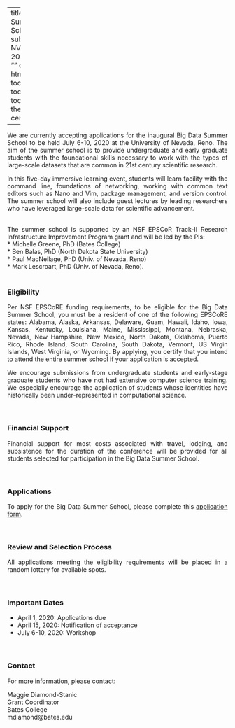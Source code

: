 <script>
   $(document).ready(function() {
     $head = $('#header');
     $head.prepend('<img src=\"logo.jpg\" style=\"float: right;width: 200px;\"/>')
   });
</script>

---
title: "Big Data Summer School"
subtitle: "Reno, NV  July 6-10, 2020"
author: ""
output: 
  html_document:
      toc: true
      toc_depth: 3
      toc_float: true
      theme: cerulean

---

<div style="text-align: justify">
We are currently accepting applications for the inaugural Big Data Summer School to be held  July 6-10, 2020 at the University of Nevada, Reno. The aim of the summer school is to provide undergraduate and early graduate students with the foundational skills necessary to work with the types of large-scale datasets that are common in 21st century scientific research. 

In this five-day immersive learning event, students will learn facility with the command line, foundations of networking, working with common text editors such as Nano and Vim, package management, and version control. The summer school will also include guest lectures by leading researchers who have leveraged large-scale data for scientific advancement.  
\

The summer school is supported by an NSF EPSCoR Track-II Research Infrastructure Improvement Program grant and will be led by the PIs:   
* Michelle Greene, PhD (Bates College)  
* Ben Balas, PhD (North Dakota State University)  
* Paul MacNeilage, PhD (Univ. of Nevada, Reno)  
* Mark Lescroart, PhD (Univ. of Nevada, Reno). 
\
\

### Eligibility  
Per NSF EPSCoRE funding requirements, to be eligible for the Big Data Summer School, you must be a resident of one of the following EPSCoRE states: Alabama, Alaska, Arkansas, Delaware, Guam, Hawaii, Idaho, Iowa, Kansas, Kentucky, Louisiana, Maine, Mississippi, Montana, Nebraska, Nevada, New Hampshire, New Mexico, North Dakota, Oklahoma, Puerto Rico, Rhode Island, South Carolina, South Dakota, Vermont, US Virgin Islands, West Virginia, or Wyoming. By applying, you certify that you intend to attend the entire summer school if your application is accepted.

We encourage submissions from undergraduate students and early-stage graduate students who have not had extensive computer science training. We especially encourage the application of students whose identities have historically been under-represented in computational science.  
\
\

### Financial Support  
Financial support for most costs associated with travel, lodging, and subsistence for the duration of the conference will be provided for all students selected for participation in the Big Data Summer School.  
\
\

### Applications  
To apply for the Big Data Summer School, please complete this [application form](https://docs.google.com/forms/d/e/1FAIpQLSdBWa9--esGaGVGH20jkqpWrzqiYLBGxz44TLAEvhZLLmHYSw/viewform?usp=sf_link).  
\
\

### Review and Selection Process  
All applications meeting the eligibility requirements will be placed in a random lottery for available spots.  
\
\

### Important Dates  
* April 1, 2020: Applications due  
* April 15, 2020: Notification of acceptance  
* July 6-10, 2020: Workshop  
\
\

### Contact  
For more information, please contact:

Maggie Diamond-Stanic  
Grant Coordinator  
Bates College  
mdiamond@bates.edu
</div>

